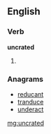 ==English==

===Verb===
'''uncrated'''

# {{past of|[[uncrate]]}}

===Anagrams===
* [[reducant#English|reducant]]
* [[tranduce#English|tranduce]]
* [[underact#English|underact]]

[[mg:uncrated]]